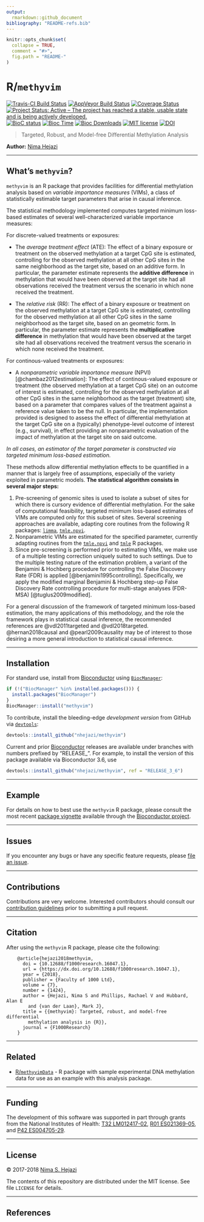 ```yaml
---
output:
  rmarkdown::github_document
bibliography: "README-refs.bib"
---
```


<!-- README.md is generated from README.Rmd. Please edit that file -->

```r
knitr::opts_chunk$set(
  collapse = TRUE,
  comment = "#>",
  fig.path = "README-"
)
```

# R/`methyvim`

[![Travis-CI Build Status](https://travis-ci.org/nhejazi/methyvim.svg?branch=master)](https://travis-ci.org/nhejazi/methyvim)
[![AppVeyor Build  Status](https://ci.appveyor.com/api/projects/status/github/nhejazi/methyvim?branch=master&svg=true)](https://ci.appveyor.com/project/nhejazi/methyvim)
[![Coverage Status](https://img.shields.io/codecov/c/github/nhejazi/methyvim/master.svg)](https://codecov.io/github/nhejazi/methyvim?branch=master)
[![Project Status: Active – The project has reached a stable, usable state and is being actively developed.](http://www.repostatus.org/badges/latest/active.svg)](http://www.repostatus.org/#active)
[![BioC status](http://www.bioconductor.org/shields/build/release/bioc/methyvim.svg)](https://bioconductor.org/checkResults/release/bioc-LATEST/methyvim)
[![Bioc Time](http://bioconductor.org/shields/years-in-bioc/methyvim.svg)](https://bioconductor.org/packages/release/bioc/html/methyvim.html)
[![Bioc Downloads](http://bioconductor.org/shields/downloads/methyvim.svg)](https://bioconductor.org/packages/release/bioc/html/methyvim.html)
[![MIT license](http://img.shields.io/badge/license-MIT-brightgreen.svg)](http://opensource.org/licenses/MIT)
[![DOI](https://zenodo.org/badge/DOI/10.5281/zenodo.1401298.svg)](https://doi.org/10.5281/zenodo.1401298)

> Targeted, Robust, and Model-free Differential Methylation Analysis

__Author:__ [Nima Hejazi](https://nimahejazi.org)

---

## What's `methyvim`?

`methyvim` is an R package that provides facilities for differential methylation
analysis based on _variable importance measures_ (VIMs), a class of
statistically estimable target parameters that arise in causal inference.

The statistical methodology implemented computes targeted minimum loss-based
estimates of several well-characterized variable importance measures:

For discrete-valued treatments or exposures:

* The _average treatment effect_ (ATE): The effect of a binary exposure or
  treatment on the observed methylation at a target CpG site is estimated,
  controlling for the observed methylation at all other CpG sites in the same
  neighborhood as the target site, based on an additive form. In particular, the
  parameter estimate represents the __additive difference__ in methylation that
  would have been observed at the target site had all observations received the
  treatment versus the scenario in which none received the treatment.

* The _relative risk_ (RR): The effect of a binary exposure or treatment on the
  observed methylation at a target CpG site is estimated, controlling for the
  observed methylation at all other CpG sites in the same neighborhood as the
  target site, based on an geometric form. In particular, the parameter estimate
  represents the __multiplicative difference__ in methylation that would have
  been observed at the target site had all observations received the treatment
  versus the scenario in which none received the treatment.

For continous-valued treatments or exposures:

* A _nonparametric variable importance measure_ (NPVI) [@chambaz2012estimation]:
  The effect of continous-valued exposure or treatment (the observed methylation
  at a target CpG site) on an outcome of interest is estimated, controlling for
  the observed methylation at all other CpG sites in the same neighborhood as
  the target (treatment) site, based on a parameter that compares values of the
  treatment against a reference value taken to be the null. In particular, the
  implementation provided is designed to assess the effect of differential
  methylation at the target CpG site on a (typically) phenotype-level outcome
  of interest (e.g., survival), in effect providing an nonparametric evaluation
  of the impact of methylation at the target site on said outcome.

_In all cases, an estimator of the target parameter is constructed via targeted
minimum loss-based estimation._

These methods allow differential methylation effects to be quantified in a
manner that is largely free of assumptions, especially of the variety exploited
in parametric models. __The statistical algorithm consists in several major
steps:__

1. Pre-screening of genomic sites is used to isolate a subset of sites for
which there is cursory evidence of differential methylation. For the sake of
computational feasibility, targeted minimum loss-based estimates of VIMs are
computed only for this subset of sites. Several screening approaches are
available, adapting core routines from the following R packages:
[`limma`](http://bioconductor.org/packages/release/bioc/html/limma.html),
[`tmle.npvi`](https://CRAN.R-project.org/package=tmle.npvi).
2. Nonparametric VIMs are estimated for the specified parameter, currently
adapting routines from the
[`tmle.npvi`](https://CRAN.R-project.org/package=tmle.npvi) and
[`tmle`](https://CRAN.R-project.org/package=tmle) R packages.
3. Since pre-screening is performed prior to estimating VIMs, we make use of a
multiple testing correction uniquely suited to such settings. Due to the
multiple testing nature of the estimation problem, a variant of the Benjamini &
Hochberg procedure for controlling the False Discovery Rate (FDR) is applied
[@benjamini1995controlling]. Specifically, we apply the modified marginal
Benjamini & Hochberg step-up False Discovery Rate controlling procedure for
multi-stage analyses (FDR-MSA) [@tuglus2009modified].

For a general discussion of the framework of targeted minimum loss-based
estimation, the many applications of this methodology, and the role the
framework plays in statistical causal inference, the recommended references are
@vdl2011targeted and @vdl2018targeted. @hernan2018causal and @pearl2009causality
may be of interest to those desiring a more general introduction to statistical
causal inference.

---

## Installation

For standard use, install from
[Bioconductor](https://bioconductor.org/packages/methyvim) using
[`BiocManager`](https://CRAN.R-project.org/package=BiocManager):

```r
if (!("BiocManager" %in% installed.packages())) {
  install.packages("BiocManager")
}
BiocManager::install("methyvim")
```

To contribute, install the bleeding-edge _development version_ from GitHub via
[`devtools`](https://www.rstudio.com/products/rpackages/devtools/):

```r
devtools::install_github("nhejazi/methyvim")
```

Current and prior [Bioconductor](https://bioconductor.org) releases are
available under branches with numbers prefixed by "RELEASE_". For example, to
install the version of this package available via Bioconductor 3.6, use

```r
devtools::install_github("nhejazi/methyvim", ref = "RELEASE_3_6")
```

---

## Example

For details on how to best use the `methyvim` R package, please consult the most
recent [package
vignette](http://bioconductor.org/packages/release/bioc/vignettes/methyvim/inst/doc/using_methyvim.html)
available through the [Bioconductor
project](https://bioconductor.org/packages/methvim).

---

## Issues

If you encounter any bugs or have any specific feature requests, please [file an
issue](https://github.com/nhejazi/methyvim/issues).

---

## Contributions

Contributions are very welcome. Interested contributors should consult our
[contribution
guidelines](https://github.com/nhejazi/methyvim/blob/master/CONTRIBUTING.md)
prior to submitting a pull request.

---

## Citation

After using the `methyvim` R package, please cite the following:

        @article{hejazi2018methyvim,
          doi = {10.12688/f1000research.16047.1},
          url = {https://dx.doi.org/10.12688/f1000research.16047.1},
          year = {2018},
          publisher = {Faculty of 1000 Ltd},
          volume = {7},
          number = {1424},
          author = {Hejazi, Nima S and Phillips, Rachael V and Hubbard, Alan E
            and {van der Laan}, Mark J},
          title = {{methyvim}: Targeted, robust, and model-free differential
            methylation analysis in {R}},
          journal = {F1000Research}
        }

---

## Related

* [R/`methyvimData`](https://github.com/nhejazi/methyvimData) - R package with
    sample experimental DNA methylation data for use as an example with this
    analysis package.

---

## Funding

The development of this software was supported in part through grants from the
National Institutes of Health: [T32 LM012417-02](https://projectreporter.nih.gov/project_info_description.cfm?aid=9248418&icde=37849831&ddparam=&ddvalue=&ddsub=&cr=1&csb=default&cs=ASC&pball=), [R01 ES021369-05](https://projectreporter.nih.gov/project_info_description.cfm?aid=9210551&icde=37849782&ddparam=&ddvalue=&ddsub=&cr=1&csb=default&cs=ASC&pball=), and [P42 ES004705-29](https://projectreporter.nih.gov/project_info_details.cfm?aid=9260357&map=y).

---

## License

&copy; 2017-2018 [Nima S. Hejazi](https://nimahejazi.org)

The contents of this repository are distributed under the MIT license. See file
`LICENSE` for details.

---

## References

